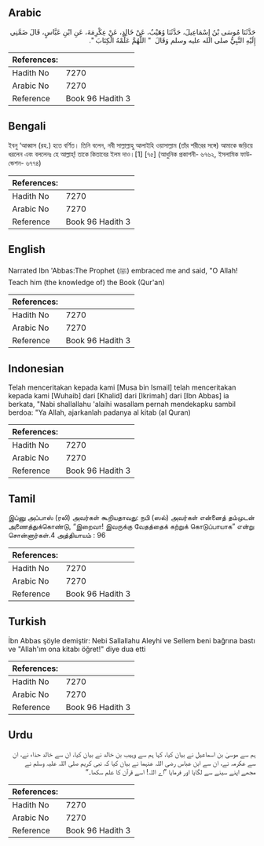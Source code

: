 ## Arabic


<div dir="rtl" lang="ar" style={{fontSize:'larger',backgroundColor:'#f8f9fa',padding:20}}>
حَدَّثَنَا مُوسَى بْنُ إِسْمَاعِيلَ، حَدَّثَنَا وُهَيْبٌ، عَنْ خَالِدٍ، عَنْ عِكْرِمَةَ، عَنِ ابْنِ عَبَّاسٍ، قَالَ ضَمَّنِي إِلَيْهِ النَّبِيُّ صلى الله عليه وسلم وَقَالَ ‏ "‏ اللَّهُمَّ عَلِّمْهُ الْكِتَابَ ‏"‏‏.‏
</div>
<div style={{backgroundColor:'#f8f9fa',padding:20, marginBottom: 10}}><table> <thead> <tr> <th>References:</th> <th></th> </tr> </thead> <tbody><tr><td>Hadith No</td><td>7270</td></tr><tr><td>Arabic No</td><td>7270</td></tr><tr><td>Reference</td><td>Book 96 Hadith 3</td></tr></tbody></table></div>

## Bengali


<div dir="ltr" lang="bn" style={{fontSize:'larger',backgroundColor:'#f8f9fa',padding:20}}>
ইবনু ‘আব্বাস (রহ.) হতে বর্ণিত। তিনি বলেন, নবী সাল্লাল্লাহু আলাইহি ওয়াসাল্লাম (তাঁর শরীরের সঙ্গে) আমাকে জড়িয়ে ধরলেন এবং বললেনঃ হে আল্লাহ্! তাকে কিতাবের ইলম দাও।[1] [৭৫] (আধুনিক প্রকাশনী- ৬৭৬২, ইসলামিক ফাউন্ডেশন- ৬৭৭৪)
</div>
<div style={{backgroundColor:'#f8f9fa',padding:20, marginBottom: 10}}><table> <thead> <tr> <th>References:</th> <th></th> </tr> </thead> <tbody><tr><td>Hadith No</td><td>7270</td></tr><tr><td>Arabic No</td><td>7270</td></tr><tr><td>Reference</td><td>Book 96 Hadith 3</td></tr></tbody></table></div>

## English


<div dir="ltr" lang="en" style={{fontSize:'larger',backgroundColor:'#f8f9fa',padding:20}}>
Narrated Ibn 'Abbas:The Prophet (ﷺ) embraced me and said, "O Allah! Teach him (the knowledge of) the Book (Qur'an)
</div>
<div style={{backgroundColor:'#f8f9fa',padding:20, marginBottom: 10}}><table> <thead> <tr> <th>References:</th> <th></th> </tr> </thead> <tbody><tr><td>Hadith No</td><td>7270</td></tr><tr><td>Arabic No</td><td>7270</td></tr><tr><td>Reference</td><td>Book 96 Hadith 3</td></tr></tbody></table></div>

## Indonesian


<div dir="ltr" lang="id" style={{fontSize:'larger',backgroundColor:'#f8f9fa',padding:20}}>
Telah menceritakan kepada kami [Musa bin Ismail] telah menceritakan kepada kami [Wuhaib] dari [Khalid] dari [Ikrimah] dari [Ibn Abbas] ia berkata, "Nabi shallallahu 'alaihi wasallam pernah mendekapku sambil berdoa: "Ya Allah, ajarkanlah padanya al kitab (al Quran)
</div>
<div style={{backgroundColor:'#f8f9fa',padding:20, marginBottom: 10}}><table> <thead> <tr> <th>References:</th> <th></th> </tr> </thead> <tbody><tr><td>Hadith No</td><td>7270</td></tr><tr><td>Arabic No</td><td>7270</td></tr><tr><td>Reference</td><td>Book 96 Hadith 3</td></tr></tbody></table></div>

## Tamil


<div dir="ltr" lang="ta" style={{fontSize:'larger',backgroundColor:'#f8f9fa',padding:20}}>
இப்னு அப்பாஸ் (ரலி) அவர்கள் கூறியதாவது: நபி (ஸல்) அவர்கள் என்னைத் தம்முடன் அணைத்துக்கொண்டு, “இறைவா! இவருக்கு வேதத்தைக் கற்றுக் கொடுப்பாயாக” என்று சொன்னார்கள்.4 அத்தியாயம் : 96
</div>
<div style={{backgroundColor:'#f8f9fa',padding:20, marginBottom: 10}}><table> <thead> <tr> <th>References:</th> <th></th> </tr> </thead> <tbody><tr><td>Hadith No</td><td>7270</td></tr><tr><td>Arabic No</td><td>7270</td></tr><tr><td>Reference</td><td>Book 96 Hadith 3</td></tr></tbody></table></div>

## Turkish


<div dir="ltr" lang="tr" style={{fontSize:'larger',backgroundColor:'#f8f9fa',padding:20}}>
İbn Abbas şöyle demiştir: Nebi Sallallahu Aleyhi ve Sellem beni bağrına bastı ve "Allah'ım ona kitabı öğret!" diye dua etti
</div>
<div style={{backgroundColor:'#f8f9fa',padding:20, marginBottom: 10}}><table> <thead> <tr> <th>References:</th> <th></th> </tr> </thead> <tbody><tr><td>Hadith No</td><td>7270</td></tr><tr><td>Arabic No</td><td>7270</td></tr><tr><td>Reference</td><td>Book 96 Hadith 3</td></tr></tbody></table></div>

## Urdu


<div dir="rtl" lang="ur" style={{fontSize:'larger',backgroundColor:'#f8f9fa',padding:20}}>
ہم سے موسیٰ بن اسماعیل نے بیان کیا، کہا ہم سے وہیب بن خالد نے بیان کیا، ان سے خالد حذاء نے، ان سے عکرمہ نے، ان سے ابن عباس رضی اللہ عنہما نے بیان کیا کہ نبی کریم صلی اللہ علیہ وسلم نے مجھے اپنے سینے سے لگایا اور فرمایا ”اے اللہ! اسے قرآن کا علم سکھا۔“
</div>
<div style={{backgroundColor:'#f8f9fa',padding:20, marginBottom: 10}}><table> <thead> <tr> <th>References:</th> <th></th> </tr> </thead> <tbody><tr><td>Hadith No</td><td>7270</td></tr><tr><td>Arabic No</td><td>7270</td></tr><tr><td>Reference</td><td>Book 96 Hadith 3</td></tr></tbody></table></div>